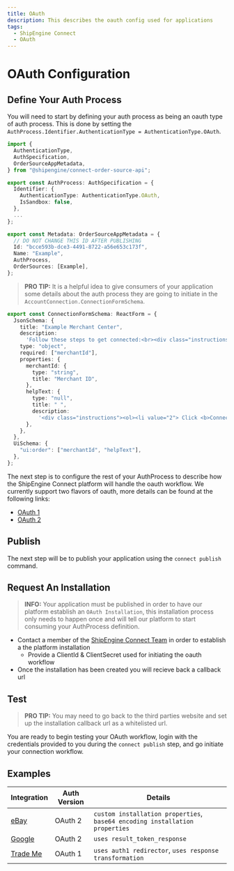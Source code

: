 ```yaml
---
title: OAuth
description: This describes the oauth config used for applications
tags:
  - ShipEngine Connect
  - OAuth
---
```

# OAuth Configuration
## Define Your Auth Process
You will need to start by defining your auth process as being an oauth type of auth process.
This is done by setting the `AuthProcess.Identifier.AuthenticationType = AuthenticationType.OAuth`.
```typescript
import {
  AuthenticationType,
  AuthSpecification,
  OrderSourceAppMetadata,
} from "@shipengine/connect-order-source-api";

export const AuthProcess: AuthSpecification = {
  Identifier: {
    AuthenticationType: AuthenticationType.OAuth,
    IsSandbox: false,
  },
  ...
};

export const Metadata: OrderSourceAppMetadata = {
  // DO NOT CHANGE THIS ID AFTER PUBLISHING
  Id: "bcce593b-dce3-4491-8722-a56e653c173f",
  Name: "Example",
  AuthProcess,
  OrderSources: [Example],
};
```

> **PRO TIP:** It is a helpful idea to give consumers of your application some details about the auth process they are going to initiate in the `AccountConnection.ConnectionFormSchema`.
```typescript
export const ConnectionFormSchema: ReactForm = {
  JsonSchema: {
    title: "Example Merchant Center",
    description:
      'Follow these steps to get connected:<br><div class="instructions"><ol><li>To connect your Example Merchant Center to ShipStation, simply provide the Merchant ID (E.g. "123456789") you intend to use below.</li></ol></div>',
    type: "object",
    required: ["merchantId"],
    properties: {
      merchantId: {
        type: "string",
        title: "Merchant ID",
      },
      helpText: {
        type: "null",
        title: " ",
        description:
          '<div class="instructions"><ol><li value="2"> Click <b>Connect</b> to launch Example\'s consent screen, sign in with your associated Example account, then authorize ShipStation to retrieve your order information.</li></ol></div><br><i>In Example\'s <a href="https://merchants.Example.com/" target="_blank">Merchant Center</a>, find your merchant ID, which is the number at the top-right corner of the page, above the account email address.</i>',
      },
    },
  },
  UiSchema: {
    "ui:order": ["merchantId", "helpText"],
  },
};
```

The next step is to configure the rest of your AuthProcess to describe how the ShipEngine Connect platform will handle the oauth workflow.
We currently support two flavors of oauth, more details can be found at the following links:
- [OAuth 1](./1.0.mdx)
- [OAuth 2](./2.0.mdx)

## Publish
The next step will be to publish your application using the `connect publish` command.

## Request An Installation
> **INFO:** Your application must be published in order to have our platform establish an `OAuth Installation`, this installation process only needs to happen once and will tell our platform to start consuming your AuthProcess definition.

- Contact a member of the [ShipEngine Connect Team](mailto:connect@shipengine.com?subject=OAuth%20Installation) in order to establish a the platform installation
    - Provide a ClientId & ClientSecret used for initiating the oauth workflow
- Once the installation has been created you will recieve back a callback url

## Test
> **PRO TIP:** You may need to go back to the third parties website and set up the installation callback url as a whitelisted url.

You are ready to begin testing your OAuth workflow, login with the credentials provided to you during the `connect publish` step, and go initiate your connection workflow.

## Examples
| Integration  | Auth Version | Details |
| ----------- | ----------- | ----------- |
| [eBay](./examples/ebay.mdx) | OAuth 2 | `custom installation properties`, `base64 encoding installation properties` |
| [Google](./examples/google.mdx) | OAuth 2 | `uses result_token_response` |
| [Trade Me](./examples/trade-me.mdx) | OAuth 1 | `uses auth1 redirector`, `uses response transformation` |
